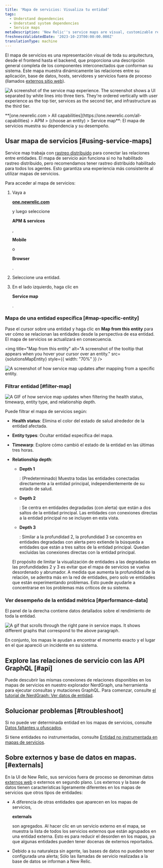```yaml
---
title: 'Mapa de servicios: Visualiza tu entidad'
tags:
  - Understand dependencies
  - Understand system dependencies
  - Service maps
metaDescription: 'New Relic''s service maps are visual, customizable representations of your application architecture.'
freshnessValidatedDate: '2023-10-23T00:00:00.000Z'
translationType: machine
---
```












El mapa de servicios es una representación visual de toda su arquitectura, desde el frontend hasta el backend, que proporciona una descripción general completa de los componentes interconectados que conforman su sistema. Este mapa muestra dinámicamente las relaciones entre su aplicación, base de datos, hosts, servidores y servicios fuera de proceso (llamados [externos sitio web](#externals)).

<img
  title="Service map experience"
  alt="A screenshot of the service map experience. The screenshot shows a UI separated by white lines into three tiers. They're ordered vertically with user experience as the top tier, services as the second tier, and infrastructure as the third tier."
  src={SolutionsServiceMaps}
/>

<figcaption>
  <DNT>**[one.newrelic.com > All capabilities](https://one.newrelic.com/all-capabilities) > APM > (choose an entity) > Service map**</DNT>: El mapa de servicios muestra su dependencia y su desempeño.
</figcaption>

## Usar mapa de servicios [#using-service-maps]

Service map trabaja con [rastreo distribuido](/docs/apm/distributed-tracing/getting-started/introduction-distributed-tracing) para conectar las relaciones entre entidades. El mapa de servicio aún funciona si no ha habilitado rastreo distribuido, pero recomendamos tener rastreo distribuido habilitado para todos los agentes. Esto garantiza una experiencia más consistente al utilizar mapas de servicios.

Para acceder al mapa de servicios:

1. Vaya a

   <DNT>**[one.newrelic.com](https://one.newrelic.com/all-capabilities)**</DNT>

   y luego seleccione

   <DNT>**APM & services**</DNT>

   ,

   <DNT>**Mobile**</DNT>

   o

   <DNT>**Browser**</DNT>

   .

2. Seleccione una entidad.

3. En el lado izquierdo, haga clic en

   <DNT>**Service map**</DNT>

   .

### Mapa de una entidad específica [#map-specific-entity]

Pase el cursor sobre una entidad y haga clic en <DNT>**Map from this entity**</DNT> para ver cómo se relacionan las entidades desde la perspectiva de esa entidad. El mapa de servicios se actualizará en consecuencia.

<img
  title="Map from this entity"
  alt="A screenshot of the tooltip that appears when you hover your cursor over an entity."
  src={solutionsMapEntity}
  style={{ width: "70%" }}
/>

<img
  title="Example of map from this entity"
  alt="A screenshot of how service map updates after mapping from a specific entity."
  src={solutionsMapfromthisentityexample}
/>

### Filtrar entidad [#filter-map]

<img
  title="Search, filter, and explore your entities"
  alt="A GIF of how service map updates when filtering the health status, timewarp, entity type, and relationship depth."
  src={solutionsFilterServiceMap}
/>

Puede filtrar el mapa de servicios según:

* <DNT>**Health status**</DNT>: Elimina el color del estado de salud alrededor de la entidad afectada.

* <DNT>**Entity types**</DNT>: Ocultar entidad específica del mapa.

* <DNT>**Timewarp**</DNT>: Explore cómo cambió el estado de la entidad en las últimas tres horas.

* <DNT>**Relationship depth**</DNT>:

  * <DNT>**Depth 1**</DNT>

    : (Predeterminado) Muestra todas las entidades conectadas directamente a la entidad principal, independientemente de su estado de salud.

  * <DNT>**Depth 2**</DNT>

    : Se centra en entidades degradadas (con alerta) que están a dos saltos de la entidad principal. Las entidades con conexiones directas a la entidad principal no se incluyen en esta vista.

  * <DNT>**Depth 3**</DNT>

    : Similar a la profundidad 2, la profundidad 3 se concentra en entidades degradadas con alerta pero extiende la búsqueda a entidades que están a tres saltos de la entidad principal. Quedan excluidas las conexiones directas con la entidad principal.

  <Callout variant="tip">
    El propósito de limitar la visualización de entidades a las degradadas en las profundidades 2 y 3 es evitar que el mapa de servicios se vuelva desordenado y abrumador. A medida que aumenta la profundidad de la relación, se adentra más en la red de entidades, pero solo ve entidades que están experimentando problemas. Esto puede ayudarle a concentrarse en los problemas más críticos de su sistema.
  </Callout>

### Ver desempeño de la entidad métrica [#performance-data]

El panel de la derecha contiene datos detallados sobre el rendimiento de toda la entidad.

<img
  title="Service maps right pane"
  alt="A gif that scrolls through the right pane in service maps. It shows different graphs that correspond to the above paragraph."
  src={solutionsServiceMapsRightPane}
/>

En conjunto, los mapas le ayudan a encontrar el momento exacto y el lugar en el que apareció un incidente en su sistema.

## Explore las relaciones de servicio con las API GraphQL [#api]

Puede descubrir las mismas conexiones de relaciones disponibles en los mapas de servicios en nuestro explorador NerdGraph, una herramienta para ejecutar consultas y mutaciones GraphQL. Para comenzar, consulte [el tutorial de NerdGraph: Ver datos de entidad](/docs/apis/nerdgraph/examples/nerdgraph-entities-api-tutorial/).

## Solucionar problemas [#troubleshoot]

Si no puede ver determinada entidad en los mapas de servicios, consulte [Datos faltantes u ofuscados](/docs/troubleshooting-missing-or-obfuscated-data-new-relic-one).

Si tiene entidades no instrumentadas, consulte [Entidad no instrumentada en mapas de servicios](/docs/new-relic-solutions/new-relic-one/ui-data/service-maps/uninstrumented-entities-service-maps).

## Sobre externos y base de datos en mapas. [#externals]

En la UI de New Relic, sus servicios fuera de proceso se denominan datos [externos web](/docs/using-new-relic/welcome-new-relic/get-started/glossary#web-external) o externos en segundo plano. Los externos y la base de datos tienen características ligeramente diferentes en los mapas de servicios que otros tipos de entidades:

* A diferencia de otras entidades que aparecen en los mapas de servicios,

  <DNT>**externals**</DNT>

  son agregados. Al hacer clic en un servicio externo en el mapa, se muestra la lista de todos los servicios externos que están agrupados en una entidad externa. Esto es para reducir el desorden en los mapas, ya que algunas entidades pueden tener docenas de externos reportados.

* Debido a su naturaleza sin agente, las bases de datos no pueden tener configurada una alerta; Sólo las llamadas de servicio realizadas a la base de datos se informan a New Relic.